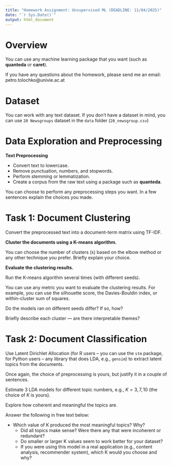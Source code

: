 ```yaml
---
title: "Homework Assignment: Unsupervised ML (DEADLINE: 11/04/2025)"
date: "`r Sys.Date()`"
output: html_document
---
```


# Overview

You can use any machine learning package that you want (such as **quanteda** or **caret**).

If you have any questions about the homework, please send me an email: petro.tolochko@univie.ac.at

# Dataset

You can work with any text dataset. If you don't have a dataset in mind, you can use `20 Newsgroups` dataset in the `data` folder (`20_newsgroup.csv`)

# Data Exploration and Preprocessing

 **Text Preprocessing**  
 
   - Convert text to lowercase.
   - Remove punctuation, numbers, and stopwords.
   - Perform stemming or lemmatization.
   - Create a corpus from the raw text using a package such as **quanteda**.

You can choose to perform any preprocessing steps you want. In a few sentences explain the choices you made.

# Task 1: Document Clustering

Convert the preprocessed text into a document-term matrix using TF-IDF.

**Cluster the documents using a K-means algorithm.**

You can choose the number of clusters (`k`) based on the elbow method or any other technique you prefer. Briefly explain your choice.

**Evaluate the clustering results.**

Run the K-means algorithm several times (with different seeds).

You can use any metric you want to evaluate the clustering results. For example, you can use the silhouette score, the Davies-Bouldin index, or within-cluster sum of squares.

Do the models ran on different seeds differ? If so, how?

Briefly describe each cluster — are there interpretable themes?

# Task 2: Document Classification

Use Latent Dirichlet Allocation (for R users -- you can use the `stm` package, for Python users -- any library that does LDA, e.g., `gensim`) to extract latent topics from the documents.

Once again, the choice of preprocessing is yours, but justify it in a couple of sentences. 

Estimate 3 LDA models for different topic numbers, e.g., $K = 3, 7, 10$ (the choice of $K$ is yours).

Explore how coherent and meaningful the topics are.

Answer the following in free text below:

  - Which value of K produced the most meaningful topics? Why?
	-	Did all topics make sense? Were there any that were incoherent or redundant?
	-	Do smaller or larger K values seem to work better for your dataset?
	-	If you were using this model in a real application (e.g., content analysis, recommender system), which K would you choose and why?